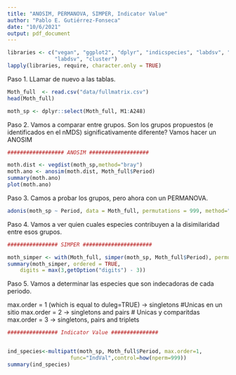 ```yaml
---
title: "ANOSIM, PERMANOVA, SIMPER, Indicator Value"
author: "Pablo E. Gutiérrez-Fonseca"
date: "10/6/2021"
output: pdf_document
---
```



```r

libraries <- c("vegan", "ggplot2", "dplyr", "indicspecies", "labdsv", "MASS", 
               "labdsv", "cluster")
lapply(libraries, require, character.only = TRUE)

```

Paso 1. LLamar de nuevo a las tablas.

```r

Moth_full  <- read.csv("data/fullmatrix.csv")
head(Moth_full)

moth_sp <- dplyr::select(Moth_full, M1:A248)

```


Paso 2.  Vamos a comparar entre grupos.
Son los grupos propuestos (e identificados en el nMDS) significativamente diferente?
Vamos hacer un ANOSIM

```r
################## ANOSIM ###################

moth.dist <- vegdist(moth_sp,method="bray")
moth.ano <- anosim(moth.dist, Moth_full$Period)
summary(moth.ano)
plot(moth.ano)

```

Paso 3.  Camos a probar los grupos, pero ahora con un PERMANOVA.

```r

adonis(moth_sp ~ Period, data = Moth_full, permutations = 999, method="bray")

```


Paso 4.  Vamos a ver quien cuales especies contribuyen a la disimilaridad entre esos grupos.

```r
################ SIMPER ######################

moth_simper <- with(Moth_full, simper(moth_sp, Moth_full$Period), permutations = 999)
summary(moth_simper, ordered = TRUE,
    digits = max(3,getOption("digits") - 3))

```




Paso 5.  Vamos a determinar las especies que son indecadoras de cada periodo.

max.order = 1 (which is equal to duleg=TRUE)  ->  singletons  #Unicas en un sitio
max.order = 2 -> singletons and pairs  # Unicas y comparitdas
max.order = 3 -> singletons, pairs and triplets

```r
################ Indicator Value ###############


ind_species<-multipatt(moth_sp, Moth_full$Period, max.order=1,
                    func="IndVal",control=how(nperm=999))
summary(ind_species)

```
